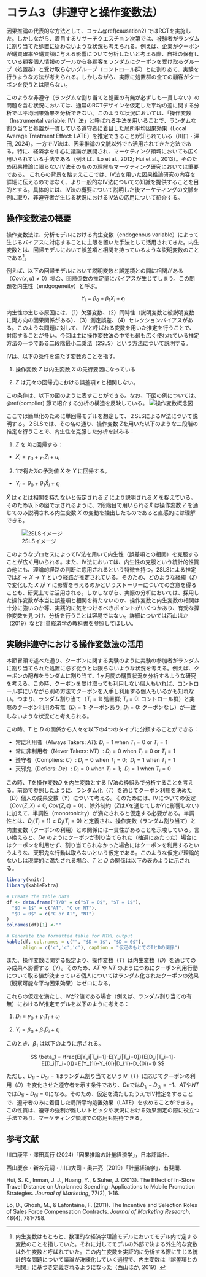 # コラム3（非遵守と操作変数法） {#causation3}
因果推論の代表的な方法として、コラム\@ref(causation2) ではRCTを実施した。しかしながら、着目するリサーチクエスチョン次第では、被験者がランダムに割り当てた処置に従わないような状況も考えられる。例えば、企業がクーポンが購買確率や購買額に与える影響について分析したいと考える際、自社の保有している顧客個人情報のプールから各顧客をランダムにクーポンを受け取るグループ（処置群）と受け取らないグループ（コントロール群）とに割りあて、実験を行うような方法が考えられる。しかしながら、実際に処置群の全ての顧客がクーポンを使うとは限らない。

このような非遵守（ランダムな割り当てと処置の有無が必ずしも一貫しない）の問題を含む状況においては、通常のRCTデザインを仮定した平均の差に関する分析では平均因果効果を分析できない。このような状況においては、「操作変数（Instrumental variable: IV）法」と呼ばれる手法を用いることで、ランダムな割り当てと処置が一貫している遵守者に着目した局所平均因果効果（Local Average Treatment Effect: LATE）を推定できることが知られている（川口・澤田, 2024）。一方でIV法は、因果推論の文脈以外でも活用されてきた方法である。特に、経済学を中心に議論が展開され、マーケティング領域においても広く用いられている手法である（例えば、Lo et al., 2012; Hui et al., 2013）。そのため因果推論に限らないIV法そのものの理解もマーケティング研究においては重要である。
これらの背景を踏まえここでは、IV法を用いた因果推論研究の内容を詳細に伝えるのではなく、より一般的なIV法についての知識を提供することを目的とする。具体的には、IV法の概要について説明した後マーケティングの文脈を例に取り、非遵守者が生じる状況におけるIV法の応用について紹介する。

## 操作変数法の概要
操作変数法は、分析モデルにおける内生変数（endogenous variable）によって生じるバイアスに対応することに主眼を置いた手法として活用されてきた。内生変数とは、回帰モデルにおいて誤差項と相関を持っているような説明変数のことである^[内生変数はもともと、数理的な経済学理論モデルにおいてモデル内で定まる変数のことを指していた。それに対してモデルの外部で決まる外生的な変数は外生変数と呼ばれていた。この内生変数を実証的に分析する際に生じる統計的な問題について議論が洗練化していく過程で、内生変数は「誤差項との相関」に基づき定義されるようになった（西山ほか, 2019）]。

例えば、以下の回帰モデルにおいて説明変数と誤差項との間に相関がある（$Cov(x,u)\neq0$）場合、回帰係数の推定量にバイアスが生じてしまう。この問題を内生性（endgogeneity）と呼ぶ。

$$
Y_i=\beta_0+\beta_1X_i+\epsilon_i
$$

内生性の生じる原因には、（1）欠落変数、（2）同時性（説明変数と被説明変数に両方向の因果関係がある）、（3）測定誤差、（4）セレクションバイアスがある。このような問題に対して、
IVと呼ばれる変数を用いた推定を行うことで、対応することが多い。今回は主に操作変数法の中でも最も広く使われている推定方法の一つである二段階最小二乗法（2SLS）という方法について説明する。

IVは、以下の条件を満たす変数のことを指す。

1. 操作変数 $Z$ は内生変数 $X$ の先行要因になっている

2. $Z$ は元々の回帰式における誤差項 $\epsilon$ と相関しない。

この条件は、以下の図のように表すことができる。なお、下図の例については、\@ref(complier) 節で紹介する分析の構造を反映している。
![操作変数概念図](column/IV1.png)

ここでは簡単化のために単回帰モデルを想定して、２SLSによるIV法について説明する。２SLSでは、その名の通り、操作変数 $Z$を用いた以下のような二段階の推定を行うことで、内生性を克服した分析を試みる：

1. $Z$ を $X$に回帰する：
  - $X_i = \gamma_0+ \gamma_1Z_i+u_i$

2. 1で得た$X$の予測値 $\hat{X}$ を $Y$ に回帰する。
  - $Y_i= \theta_0+\theta_1 \hat{X}_i+\epsilon_i$
  
$\hat{X}$ は $\epsilon$ とは相関を持たないと仮定される $Z$ により説明される $X$ を捉えている。そのため以下の図で示されるように、2段階目で用いられる$\hat{X}$ は操作変数 $Z$ を通じてのみ説明される内生変数 $X$ の変動を抽出したものであると直感的には理解できる。

![2SLSイメージ](column/IV2.png)

このようなプロセスによってIV法を用いて内生性（誤差項との相関）を克服することが広く用いられる。また、IV法においては、内生性の克服という統計的性質の他にも、理論的経路の判断に応用されるという特徴を持つ。2SLSによる推定では$Z\rightarrow X\rightarrow Y$ という経路が推定されている。そのため、どのような経緯（$Z$）で変化した $X$ が $Y$ に影響を与えるのかというストーリーについての含意を得ることも、研究上では活用される。しかしながら、実際の分析においては、採用した操作変数が本当に誤差項と相関を持たないのか、操作変数と内生変数の相関は十分に強いのか等、実践的に気をつけるべきポイントがいくつかあり、有効な操作変数を見つけ、分析を行うことは容易ではない。詳細については西山ほか（2019）など計量経済学の教科書を参照してほしい。

## 実験非遵守における操作変数法の活用{#complier}
本節冒頭で述べた通り、クーポンに関する実験のように実験の参加者がランダムに割り当てられた処置に必ず従うとは限らないような状況を考える。例えば、クーポンの配布をランダムに割り当て、1ヶ月間の購買状況を分析するような研究を考える。この時、クーポンを受け取っても利用しない個人もいれば、コントロール群にいながら別の方法でクーポンを入手し利用する個人もいるかも知れない。つまり、ランダム割り当て（$T_i=1$: 処置群; $T_i=0$: コントロール群）と実際のクーポン利用の有無（$D_i=1$: クーポンあり; $D_i=0$: クーポンなし）が一致しないような状況だと考えられる。

この時、$T$ と $D$ の関係から人々を以下の4つのタイプに分類することができる：

- 常に利用者（Always Takers: *AT*): $D_i=1~\text{when}~T_i=0~\text{or}~T_i=1$
- 常に非利用者（Never Takers: *NT*）: $D_i=0~\text{when}~T_i=0~\text{or}~T_i=1$
- 遵守者（Compliers: *C*）: $D_i=0~\text{when}~T_i=0;~~D_i=1~\text{when}~T_i=1$
- 天邪鬼（Defiers: *De*）: $D_i=0~\text{when}~T_i=1;~~D_i=1~\text{when}~T_i=0$

この時、$T$を操作変数$D$ を内生変数とする IV法の枠組みで分析することを考える。前節で参照したように、ランダム化（$T$）を通じてクーポン利用を決めた（$D$）個人の成果変数（$Y$）について考える。そのためには、IVについての仮定（$Cov(Z,X)\neq0$, $Cov(Z,\epsilon)=0$）、除外制約（$Z$は$X$を通じてしか$Y$に影響しない）に加えて、単調性（monotonicity）が満たされると仮定する必要がある。単調性とは、$D_i(T_i = 1)\geq D_i(T_i = 0)$ と定義され、操作変数（ランダム割り当て）と内生変数（クーポンの利用）との関係には一貫性があることを示唆している。言い換えると、*De* のようにクーポンが割り当てられた（抽選にあたった）場合にはクーポンを利用せず、割り当てられなかった場合にはクーポンを利用するというような、天邪鬼な行動は取らないという仮定である。このような仮定が理論的ないしは現実的に満たされる場合、$T$ と $D$ の関係は以下の表のように示される。

```r
library(knitr)
library(kableExtra)

# Create the table data
df <- data.frame("T/D" = c("$T = 0$", "$T = 1$"),
  "$D = 1$" = c("AT", "C or NT"),
  "$D = 0$" = c("C or AT", "NT")
)
colnames(df)[1] <-""

# Generate the formatted table for HTML output
kable(df, col.names = c("", "$D = 1$", "$D = 0$"),
      align = c('c','c','c'), caption = "仮定のもとでのTとDの関係")
```
また、操作変数に関する仮定より、操作変数（$T$）は内生変数（$D$）を通じてのみ成果へ影響する（$Y$）。そのため、*AT* や *NT* のようにつねにクーポン利用行動について取る値が決まっている個人についてはランダム化されたクーポンの効果（観察可能な平均因果効果）はゼロになる。


これらの仮定を満たし、IVが2値である場合（例えば、ランダム割り当ての有無）におけるIV推定モデルを以下のように考える：

1. $D_i=\gamma_0+\gamma_1T_i+u_i$

2. $Y_i=\beta_0+\beta_1\hat{D}_i+\epsilon_i$

このとき、$\beta_1$ は以下のように示される。


$$
\beta_1 = \frac{E[Y_i|T_i=1]-E[Y_i|T_i=0]}{E[D_i|T_i=1]-E[D_i|T_i=0]}=E(Y_{1i}-Y_{0i}|D_{1i}-D_{0i}=1)
$$

ただし、$D_{1i}-D_{0i}=1$はランダム割り当てというIV（$T$）に応じてクーポンの利用（$D$）を変化させた遵守者を示す条件であり、*De*では$D_{1i}-D_{0i}=-1$、*AT*や*NT*では$D_{1i}-D_{0i}=0$になる。そのため、仮定を満たしたうえでIV推定をすることで、遵守者のみに着目した局所平均処置効果（LATE）を求めることができる。この性質は、遵守の強制が難しいトピックや状況における効果測定の際に役立つ手法であり、マーケティング領域での応用も期待できる。


## 参考文献

川口康平・澤田真行 (2024)「因果推論の計量経済学」，日本評論社.

西山慶彦・新谷元嗣・川口大司・奥井亮（2019）「計量経済学」，有斐閣.

Hui, S. K., Inman, J. J., Huang, Y., & Suher, J. (2013). The Effect of In-Store Travel Distance on Unplanned Spending: Applications to Mobile Promotion Strategies. *Journal of Marketing*, 77(2), 1-16. 

Lo, D., Ghosh, M., & Lafontaine, F. (2011). The Incentive and Selection Roles of Sales Force Compensation Contracts. *Journal of Marketing Research*, 48(4), 781-798. 
